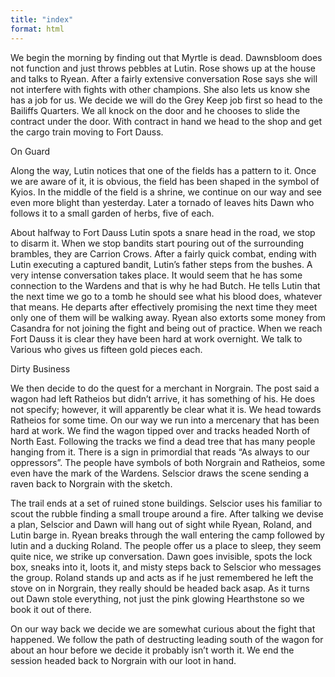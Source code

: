 ```yaml
---
title: "index"
format: html
---
```


We begin the morning by finding out that Myrtle is dead. Dawnsbloom does not function and just throws pebbles at Lutin. Rose shows up at the house and talks to Ryean. After a fairly extensive conversation Rose says she will not interfere with fights with other champions. She also lets us know she has a job for us. We decide we will do the Grey Keep job first so head to the Bailiffs Quarters. We all knock on the door and he chooses to slide the contract under the door. With contract in hand we head to the shop and get the cargo train moving to Fort Dauss.

On Guard

Along the way, Lutin notices that one of the fields has a pattern to it. Once we are aware of it, it is obvious, the field has been shaped in the symbol of Kyios. In the middle of the field is a shrine, we continue on our way and see even more blight than yesterday. Later a tornado of leaves hits Dawn who follows it to a small garden of herbs, five of each.

About halfway to Fort Dauss Lutin spots a snare head in the road, we stop to disarm it. When we stop bandits start pouring out of the surrounding brambles, they are Carrion Crows. After a fairly quick combat, ending with Lutin executing a captured bandit, Lutin's father steps from the bushes. A very intense conversation takes place. It would seem that he has some connection to the Wardens and that is why he had Butch. He tells Lutin that the next time we go to a tomb he should see what his blood does, whatever that means. He departs after effectively promising the next time they meet only one of them will be walking away. Ryean also extorts some money from Casandra for not joining the fight and being out of practice. When we reach Fort Dauss it is clear they have been hard at work overnight. We talk to Various who gives us fifteen gold pieces each.

Dirty Business

We then decide to do the quest for a merchant in Norgrain. The post said a wagon had left Ratheios but didn't arrive, it has something of his. He does not specify; however, it will apparently be clear what it is. We head towards Ratheios for some time. On our way we run into a mercenary that has been hard at work. We find the wagon tipped over and tracks headed North of North East. Following the tracks we find a dead tree that has many people hanging from it. There is a sign in primordial that reads "As always to our oppressors". The people have symbols of both Norgrain and Ratheios, some even have the mark of the Wardens. Selscior draws the scene sending a raven back to Norgrain with the sketch.

The trail ends at a set of ruined stone buildings. Selscior uses his familiar to scout the rubble finding a small troupe around a fire. After talking we devise a plan, Selscior and Dawn will hang out of sight while Ryean, Roland, and Lutin barge in. Ryean breaks through the wall entering the camp followed by lutin and a ducking Roland. The people offer us a place to sleep, they seem quite nice, we strike up conversation. Dawn goes invisible, spots the lock box, sneaks into it, loots it, and misty steps back to Selscior who messages the group. Roland stands up and acts as if he just remembered he left the stove on in Norgrain, they really should be headed back asap. As it turns out Dawn stole everything, not just the pink glowing Hearthstone so we book it out of there.

On our way back we decide we are somewhat curious about the fight that happened. We follow the path of destructing leading south of the wagon for about an hour before we decide it probably isn't worth it. We end the session headed back to Norgrain with our loot in hand.